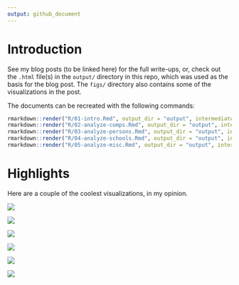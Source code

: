 ```yaml
---
output: github_document
---
```


# Introduction

See my blog posts (to be linked here)
for the full write-ups, or, check out the `.html` file(s) in the `output/` directory
in this repo, which was used as the basis for the blog post.
The `figs/` directory also contains some of the visualizations in the post.

The documents can be recreated with the following commands:

```r
rmarkdown::render("R/01-intro.Rmd", output_dir = "output", intermediates_dir = "output")
rmarkdown::render("R/02-analyze-comps.Rmd", output_dir = "output", intermediates_dir = "output")
rmarkdown::render("R/03-analyze-persons.Rmd", output_dir = "output", intermediates_dir = "output")
rmarkdown::render("R/04-analyze-schools.Rmd", output_dir = "output", intermediates_dir = "output")
rmarkdown::render("R/05-analyze-misc.Rmd", output_dir = "output", intermediates_dir = "output")
```

# Highlights

Here are a couple of the coolest visualizations, in my opinion.

![](figs/viz_map_bycomplvl_grid.png)

![](figs/viz_persons_stats_bycomp_grid.png)

![](figs/viz_persons_stats_bycompcomplvl_diffs.png)

![](figs/viz_persons_stats_bycompyear_diffs.png)

![](figs/viz_comp_stats_byperson_byschool.png)

![](figs/viz_map_schools_stats_tier3.png)




